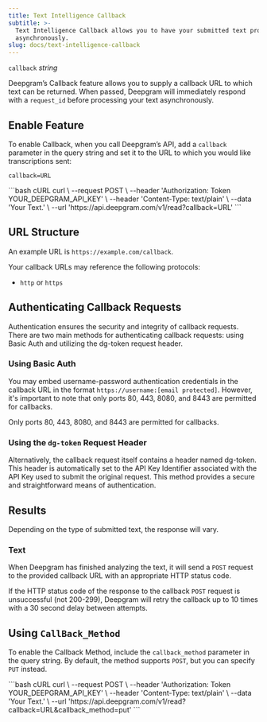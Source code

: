 ```yaml
---
title: Text Intelligence Callback
subtitle: >-
  Text Intelligence Callback allows you to have your submitted text processed
  asynchronously.
slug: docs/text-intelligence-callback
---
```


`callback` *string*

<div class="flex flex-row gap-2">
  <Markdown src="../snippets/read-batch-available.mdx" />
</div>

Deepgram’s Callback feature allows you to supply a callback URL to which text can be returned. When passed, Deepgram will immediately respond with a `request_id` before processing your text asynchronously.

## Enable Feature

To enable Callback, when you call Deepgram’s API, add a `callback` parameter in the query string and set it to the URL to which you would like transcriptions sent:

`callback=URL`

<CodeGroup>
  ```bash cURL
  curl \
    --request POST \
    --header 'Authorization: Token YOUR_DEEPGRAM_API_KEY' \
    --header 'Content-Type: text/plain' \
    --data 'Your Text.' \
    --url 'https://api.deepgram.com/v1/read?callback=URL'
  ```
</CodeGroup>

## URL Structure

An example URL is `https://example.com/callback`.

Your callback URLs may reference the following protocols:

* `http` or `https`

## Authenticating Callback Requests

Authentication ensures the security and integrity of callback requests. There are two main methods for authenticating callback requests: using Basic Auth and utilizing the dg-token request header.

### Using Basic Auth

You may embed username-password authentication credentials in the callback URL in the format `https://username:[email protected]`. However, it's important to note that only ports 80, 443, 8080, and 8443 are permitted for callbacks.

<Warning>
  Only ports 80, 443, 8080, and 8443 are permitted for callbacks.
</Warning>

### Using the `dg-token` Request Header

Alternatively, the callback request itself contains a header named dg-token. This header is automatically set to the API Key Identifier associated with the API Key used to submit the original request. This method provides a secure and straightforward means of authentication.

## Results

Depending on the type of submitted text, the response will vary.

### Text

When Deepgram has finished analyzing the text, it will send a `POST` request to the provided callback URL with an appropriate HTTP status code.

If the HTTP status code of the response to the callback `POST` request is unsuccessful (not 200-299), Deepgram will retry the callback up to 10 times with a 30 second delay between attempts.

## Using `CallBack_Method`

To enable the Callback Method, include the `callback_method` parameter in the query string. By default, the method supports `POST`, but you can specify `PUT` instead.

<CodeGroup>
  ```bash cURL
  curl \
    --request POST \
    --header 'Authorization: Token YOUR_DEEPGRAM_API_KEY' \
    --header 'Content-Type: text/plain' \
    --data 'Your Text.' \
    --url 'https://api.deepgram.com/v1/read?callback=URL&callback_method=put'
  ```
</CodeGroup>
